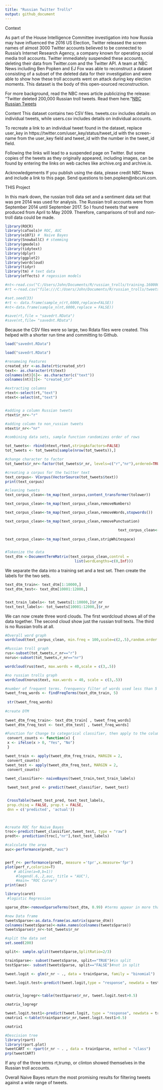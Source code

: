 ---
title: "Russian Twitter Trolls"
output: github_document
---


Context

As part of the House Intelligence Committee investigation into how Russia may have influenced the 2016 US Election, Twitter released the screen names of almost 3000 Twitter accounts believed to be connected to Russia’s Internet Research Agency, a company known for operating social media troll accounts. Twitter immediately suspended these accounts, deleting their data from Twitter.com and the Twitter API. A team at NBC News including Ben Popken and EJ Fox was able to reconstruct a dataset consisting of a subset of the deleted data for their investigation and were able to show how these troll accounts went on attack during key election moments. This dataset is the body of this open-sourced reconstruction.

For more background, read the NBC news article publicizing the release: "Twitter deleted 200,000 Russian troll tweets. Read them here."[NBC Russian Tweets]( https://www.nbcnews.com/tech/social-media/now-available-more-200-000-deleted-russian-troll-tweets-n844731)

Content
This dataset contains two CSV files. tweets.csv includes details on individual tweets, while users.csv includes details on individual accounts.

To recreate a link to an individual tweet found in the dataset, replace user_key in https://twitter.com/user_key/status/tweet_id with the screen-name from the user_key field and tweet_id with the number in the tweet_id field.

Following the links will lead to a suspended page on Twitter. But some copies of the tweets as they originally appeared, including images, can be found by entering the links on web caches like archive.org and archive.is.

Acknowledgements
If you publish using the data, please credit NBC News and include a link to this page. Send questions to ben.popken@nbcuni.com. 

THIS Project

In this mark down, the russian troll data set and a sentiment data set that was pre 2014 was used for analysis. The Russian troll accounts were from September 2014 until September 2017. So I found tweets that were produced from April to May 2009. Therefore, camparisons of troll and non-troll data could be made.    

```{r}
library(ROCR)
library(caTools)# ROC, AUC
library(e1071) #  Naive Bayes 
library(SnowballC) # stemming
library(gmodels)
library(tidytext)
library(dplyr)
library(ggplot2)
library(wordcloud)
library(tidyr)
library(tm) # text data
library(effects) # regession models

#nt<-read.csv("C:/Users/John/Documents/R/russian_trolls/training.1600000.processed.noemoticon.csv")
#rt <-read.csv("file:///C:/Users/John/Documents/R/russian_trolls/tweets.csv/tweets.csv")

#set.seed(33)
#rt <- data.frame(sample_n(rt,6000,replace=FALSE))
#nt<-data.frame(sample_n(nt,6000,replace = FALSE))

#save(rt,file = "savedrt.RData")
#save(nt,file= "savednt.RData")


```

Because the CSV files were so large, two Rdata files were created. This helped with a shorter run time and committing to Github.

```{r}

load("savednt.RData")

load("savedrt.RData")

#renameing Features
created_str <-as.Date(rt$created_str)
text<- as.character(rt$text)
colnames(nt)[6]<- as.character(c("text"))
colnames(nt)[3]<- "created_str"

#extracting columns
rtext<-select(rt,"text")
ntext<-select(nt,"text")


#adding a column Russian tweets
rtext$r_nr<-"r"

#adding column to non_russian tweets
ntext$r_nr<-"nr"

```

```{r}

#combining data sets, sample function randomizes order of rows

tot_tweets<- rbind(ntext,rtext,stringAsfactors=FALSE)
tot_tweets <- tot_tweets[sample(nrow(tot_tweets)),]

#change character to factor
tot_tweets$r_nr<-factor(tot_tweets$r_nr, levels=c("r","nr"),ordered=TRUE)

#creating a corpus for the twitter text
text_corpus<- VCorpus(VectorSource(tot_tweets$text))
print(text_corpus)

#cleaning tweets 
text_corpus_clean<-tm_map(text_corpus,content_transformer(tolower))

text_corpus_clean<-tm_map(text_corpus_clean,removeNumbers)

text_corpus_clean<-tm_map(text_corpus_clean,removeWords,stopwords())

text_corpus_clean<-tm_map(text_corpus_clean,removePunctuation)

                                                    text_corpus_clean<-tm_map(text_corpus_clean,stemDocument)
                                                                                                         
text_corpus_clean<-tm_map(text_corpus_clean,stripWhitespace)


#Tokenize the data
text_dtm <-DocumentTermMatrix(text_corpus_clean,control =
                                list(wordLengths=c(0,Inf)))


```
We separate the data into a training set and a test set. Then create the labels for the two sets. 
```{r}
text_dtm_train<- text_dtm[1:10000,]
text_dtm_test<- text_dtm[10001:12000,]


text_train_labels<- tot_tweets[1:10000,]$r_nr
text_test_labels<- tot_tweets[10001:12000,]$r_nr


```

We can now create three word clouds. The first wordcloud shows all of the data together. The second cloud show just the russian troll texts. The third is no Russian trolls at all.
```{r}
#Overall word graph
wordcloud(text_corpus_clean, min.freq = 100,scale=c(2,.5),random.order = FALSE)

#Russian troll graph
rus<-subset(tot_tweets,r_nr=="r")
norus<-subset(tot_tweets,r_nr=="nr")

wordcloud(rus$text, max.words = 40,scale = c(3,.5))

#no russian trolls graph
wordcloud(norus$text, max.words = 40, scale = c(3,.5))
```

```{r}
#number of frequent terms. frenquency filter of words used less than 5 times
tweet_freq_words <- findFreqTerms(text_dtm_train, 5)
 
 str(tweet_freq_words)
 
#create DTM
 
tweet_dtm_freq_train<- text_dtm_train[ , tweet_freq_words]
tweet_dtm_freq_test <- text_dtm_test[ , tweet_freq_words]

#Function for Change to categorical classifier, then apply to the columns
 convert_counts <- function(x) {
 x <- ifelse(x > 0, "Yes", "No")
 }

tweet_train <- apply(tweet_dtm_freq_train, MARGIN = 2,
 convert_counts)
tweet_test <- apply(tweet_dtm_freq_test, MARGIN = 2,
 convert_counts)
  
tweet_classifier<- naiveBayes(tweet_train,text_train_labels)
```

```{r echo=TRUE, message=FALSE, warning=FALSE, paged.print=FALSE}
 tweet_test_pred <- predict(tweet_classifier, tweet_test)


 CrossTable(tweet_test_pred, text_test_labels,
 prop.chisq = FALSE, prop.t = FALSE,
 dnn = c('predicted', 'actual'))

 
```
```{r}

#create ROC for Naive Bayes
troc<-predict(tweet_classifier,tweet_test, type = "raw")
predt<- prediction(troc[,"nr"],text_test_labels)

#calculate the area
auc<-performance(predt,"auc")


perf_r<- performance(predt, measure ='tpr',x.measure='fpr')
plot(perf_r,colorize=T)
    # abline(a=0,b=1))
     #legend(.6,.2,auc, title = "AUC"),
     #main= "ROC Curve")
print(auc)


```

```{r echo=TRUE}

library(caret)
 #logistic Regression

sparse_dtm<-removeSparseTerms(text_dtm, 0.99) #terms appear in more than 1% of tweets

#new Data frame
tweetsSparse<-as.data.frame(as.matrix(sparse_dtm))
colnames(tweetsSparse)<-make.names(colnames(tweetsSparse))
tweetsSparse$r_nr<-tot_tweets$r_nr

#split the data set
set.seed(200)

split<- sample.split(tweetsSparse,SplitRatio=2/3)

trainSparse<- subset(tweetsSparse, split=="TRUE")#in split 
testSparse<- subset(tweetsSparse, split=="FALSE")#not in split

tweet.logit <- glm(r_nr ~ ., data = trainSparse, family = "binomial")

tweet.logit.test<-predict(tweet.logit,type = "response", newdata = testSparse)


cmatrix_logregr<-table(testSparse$r_nr, tweet.logit.test>0.5)

cmatrix_logregr

tweet.logit.test1<-predict(tweet.logit, type = "response", newdata = trainSparse)
cmatrix1 <-table(trainSparse$r_nr,tweet.logit.test1>0.5)

cmatrix1

```
```{r}
#Descision tree
library(rpart)
library(rpart.plot)
tweetCART <- rpart(r_nr ~ . , data = trainSparse, method = "class")
prp(tweetCART)
```
If any of the three terms rt,trump, or clinton showed themselves in the Russian troll accounts.

Overall Naive Bayes return the most promising results for filtering tweets against a wide range of tweets. 